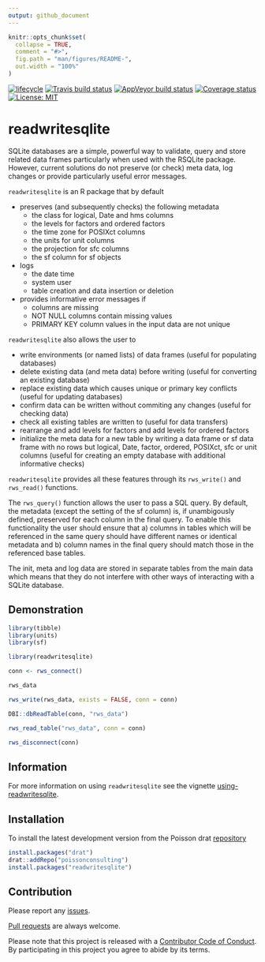 ```yaml
---
output: github_document
---
```


<!-- README.md is generated from README.Rmd. Please edit that file -->

```r
knitr::opts_chunk$set(
  collapse = TRUE,
  comment = "#>",
  fig.path = "man/figures/README-",
  out.width = "100%"
)
```
[![lifecycle](https://img.shields.io/badge/lifecycle-maturing-blue.svg)](https://www.tidyverse.org/lifecycle/#maturing)
[![Travis build status](https://travis-ci.org/poissonconsulting/readwritesqlite.svg?branch=master)](https://travis-ci.org/poissonconsulting/readwritesqlite)
[![AppVeyor build status](https://ci.appveyor.com/api/projects/status/github/poissonconsulting/readwritesqlite?branch=master&svg=true)](https://ci.appveyor.com/project/poissonconsulting/readwritesqlite)
[![Coverage status](https://codecov.io/gh/poissonconsulting/readwritesqlite/branch/master/graph/badge.svg)](https://codecov.io/github/poissonconsulting/readwritesqlite?branch=master)
[![License: MIT](https://img.shields.io/badge/License-MIT-green.svg)](https://opensource.org/licenses/MIT)

# readwritesqlite

SQLite databases are a simple, powerful way to validate, query and store related data frames particularly when used with the RSQLite package.
However, current solutions do not preserve (or check) meta data, log changes or provide particularly useful error messages.

`readwritesqlite` is an R package that by default

- preserves (and subsequently checks) the following metadata
  - the class for logical, Date and hms columns
  - the levels for factors and ordered factors
  - the time zone for POSIXct columns
  - the units for unit columns
  - the projection for sfc columns
  - the sf column for sf objects
- logs 
    - the date time
    - system user
    - table creation and data insertion or deletion
- provides informative error messages if
    - columns are missing
    - NOT NULL columns contain missing values
    - PRIMARY KEY column values in the input data are not unique
    
`readwritesqlite` also allows the user to 

- write environments (or named lists) of data frames (useful for populating databases)
- delete existing data (and meta data) before writing (useful for converting an existing database)
- replace existing data which causes unique or primary key conflicts (useful for updating databases)
- confirm data can be written without commiting any changes (useful for checking data)
- check all existing tables are written to (useful for data transfers)
- rearrange and add levels for factors and add levels for ordered factors
- initialize the meta data for a new table by writing a data frame or sf data frame with no rows but logical, Date, factor, ordered, POSIXct, sfc or unit columns (useful for creating an empty database with additional informative checks)

`readwritesqlite` provides all these features through its `rws_write()` and `rws_read()` functions.

The `rws_query()` function allows the user to pass a SQL query.
By default, the metadata (except the setting of the sf column) is, if unambigously defined, preserved for each column in the final query.
To enable this functionality the user should ensure that a) columns in tables which will be referenced in the same query should have different names or identical metadata and b) column names in the final query should match those in the referenced base tables.

The init, meta and log data are stored in separate tables from the main data which means that they do not interfere with other ways of interacting with a SQLite database.

## Demonstration

```r
library(tibble)
library(units)
library(sf)

library(readwritesqlite)

conn <- rws_connect()

rws_data

rws_write(rws_data, exists = FALSE, conn = conn)

DBI::dbReadTable(conn, "rws_data")

rws_read_table("rws_data", conn = conn)

rws_disconnect(conn)
```

## Information

For more information on using `readwritesqlite` see the vignette [using-readwritesqlite](https://poissonconsulting.github.io/readwritesqlite/articles/using-readwritesqlite.html).

## Installation

To install the latest development version from the Poisson drat [repository](https://github.com/poissonconsulting/drat)
``` r
install.packages("drat")
drat::addRepo("poissonconsulting")
install.packages("readwritesqlite")
```

## Contribution

Please report any [issues](https://github.com/poissonconsulting/readwritesqlite/issues).

[Pull requests](https://github.com/poissonconsulting/readwritesqlite/pulls) are always welcome.

Please note that this project is released with a [Contributor Code of Conduct](CONDUCT.md). 
By participating in this project you agree to abide by its terms.
